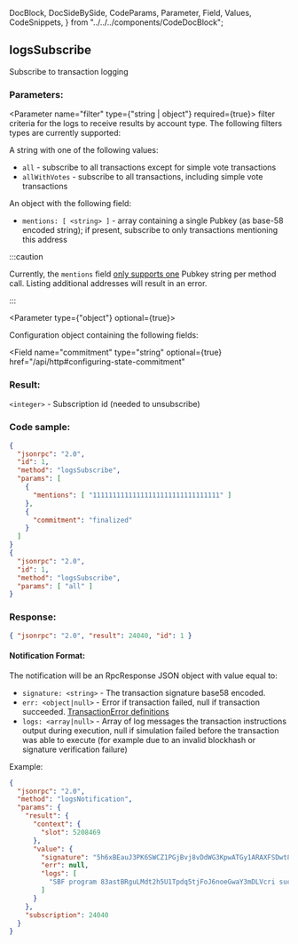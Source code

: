   DocBlock,
  DocSideBySide,
  CodeParams,
  Parameter,
  Field,
  Values,
  CodeSnippets,
} from "../../../components/CodeDocBlock";

<DocBlock>

## logsSubscribe

Subscribe to transaction logging

<DocSideBySide>
<CodeParams>

### Parameters:

<Parameter name="filter" type={"string | object"} required={true}>
  filter criteria for the logs to receive results by account type. The following filters types are currently supported:

<Field type="string">

A string with one of the following values:

- `all` - subscribe to all transactions except for simple vote transactions
- `allWithVotes` - subscribe to all transactions, including simple vote
  transactions

</Field>

<Field type="object">

An object with the following field:

- `mentions: [ <string> ]` - array containing a single Pubkey (as base-58
  encoded string); if present, subscribe to only transactions mentioning this address

:::caution

Currently, the `mentions` field
[only supports one](https://github.com/xandeum-labs/xandeum/blob/master/rpc/src/rpc_pubsub.rs#L481)
Pubkey string per method call. Listing additional addresses will result in an
error.

:::

</Field>

</Parameter>

<Parameter type={"object"} optional={true}>

Configuration object containing the following fields:

<Field
  name="commitment"
  type="string"
  optional={true}
  href="/api/http#configuring-state-commitment"
></Field>

</Parameter>

### Result:

`<integer>` - Subscription id \(needed to unsubscribe\)

</CodeParams>

<CodeSnippets>

### Code sample:

```json
{
  "jsonrpc": "2.0",
  "id": 1,
  "method": "logsSubscribe",
  "params": [
    {
      "mentions": [ "11111111111111111111111111111111" ]
    },
    {
      "commitment": "finalized"
    }
  ]
}
{
  "jsonrpc": "2.0",
  "id": 1,
  "method": "logsSubscribe",
  "params": [ "all" ]
}
```

### Response:

```json
{ "jsonrpc": "2.0", "result": 24040, "id": 1 }
```

</CodeSnippets>
</DocSideBySide>

#### Notification Format:

The notification will be an RpcResponse JSON object with value equal to:

- `signature: <string>` - The transaction signature base58 encoded.
- `err: <object|null>` - Error if transaction failed, null if transaction
  succeeded.
  [TransactionError definitions](https://github.com/xandeum-labs/xandeum/blob/c0c60386544ec9a9ec7119229f37386d9f070523/sdk/src/transaction/error.rs#L13)
- `logs: <array|null>` - Array of log messages the transaction instructions
  output during execution, null if simulation failed before the transaction was
  able to execute (for example due to an invalid blockhash or signature
  verification failure)

Example:

```json
{
  "jsonrpc": "2.0",
  "method": "logsNotification",
  "params": {
    "result": {
      "context": {
        "slot": 5208469
      },
      "value": {
        "signature": "5h6xBEauJ3PK6SWCZ1PGjBvj8vDdWG3KpwATGy1ARAXFSDwt8GFXM7W5Ncn16wmqokgpiKRLuS83KUxyZyv2sUYv",
        "err": null,
        "logs": [
          "SBF program 83astBRguLMdt2h5U1Tpdq5tjFoJ6noeGwaY3mDLVcri success"
        ]
      }
    },
    "subscription": 24040
  }
}
```

</DocBlock>
